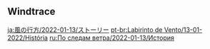 {{EventTabs|rootpage=Windtrace/2022-01-13}}

==Windtrace==
{{Transclude|Windtrace (Quest)|Dialogue|main=1|top=1}}

[[ja:風の行方/2022-01-13/ストーリー]]
[[pt-br:Labirinto de Vento/13-01-2022/História]]
[[ru:По следам ветра/2022-01-13/История]]